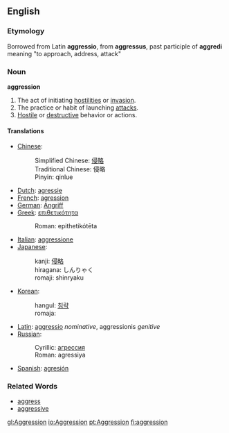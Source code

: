 ==English==
===Etymology===
Borrowed from Latin '''aggressio''', from '''aggressus''', past participle of '''aggredi''' meaning "to approach, address, attack"

===Noun===
'''aggression'''
#The act of initiating [[hostility|hostilities]] or [[invasion]].
#The practice or habit of launching [[attack]]s.
#[[Hostile]] or [[destructive]] behavior or actions.

====Translations====
*[[Chinese]]: 
*:Simplified Chinese: [[侵略]]
*:Traditional Chinese: 侵略
*:Pinyin: qinlue
*[[Dutch]]: [[agressie]]
*[[French]]: [[agression]]
*[[German]]: [[Angriff]]
*[[Greek]]: [[επιθετικότητα]]
*:Roman: epithetikótēta
*[[Italian]]: [[aggressione]]
*[[Japanese]]: 
*:kanji: [[侵略]]
*:hiragana: しんりゃく
*:romaji: shinryaku
*[[Korean]]: 
*:hangul: [[침략]]
*:romaja:
*[[Latin]]: [[aggressio]] ''nominative'', aggressionis ''genitive''
*[[Russian]]: 
*:Cyrillic: [[агрессия]]
*:Roman: agressiya
*[[Spanish]]: [[agresión]]

===Related Words===
*[[aggress]]
*[[aggressive]]

[[gl:Aggression]]
[[io:Aggression]]
[[pt:Aggression]]
[[fi:aggression]]